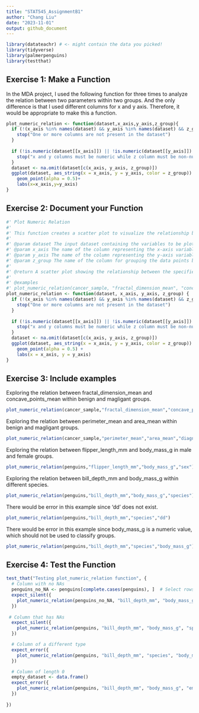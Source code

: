 ```yaml
---
title: "STAT545_AssignmentB1"
author: "Chang Liu"
date: "2023-11-01"
output: github_document
---
```


```r
library(datateachr) # <- might contain the data you picked!
library(tidyverse)
library(palmerpenguins)
library(testthat)
```


## Exercise 1: Make a Function
In the MDA project, I used the following function for three times to analyze the relation between two parameters within two groups. And the only difference is that I used different columns for x and y axis. Therefore, it would be appropriate to make this a function.

```r

plot_numeric_relation <- function(dataset,x_axis,y_axis,z_group){
  if (!(x_axis %in% names(dataset) && y_axis %in% names(dataset) && z_group %in% names(dataset))) {
    stop("One or more columns are not present in the dataset")
  }
  
  if (!is.numeric(dataset[[x_axis]]) || !is.numeric(dataset[[y_axis]]) || is.numeric(dataset[[z_group]])) {
    stop("x and y columns must be numeric while z column must be non-numeric")
  }
  dataset <- na.omit(dataset[c(x_axis, y_axis, z_group)])
  ggplot(dataset, aes_string(x = x_axis, y = y_axis, color = z_group)) +
    geom_point(alpha = 0.5)+
    labs(x=x_axis,y=y_axis)
}
```


## Exercise 2: Document your Function

```r
#' Plot Numeric Relation
#'
#' This function creates a scatter plot to visualize the relationship between two numeric variables x and y, grouped by z_group.
#'
#' @param dataset The input dataset containing the variables to be plotted.
#' @param x_axis The name of the column representing the x-axis variable.
#' @param y_axis The name of the column representing the y-axis variable.
#' @param z_group The name of the column for grouping the data points by color.
#'
#' @return A scatter plot showing the relationship between the specified variables.
#'
#' @examples
#' plot_numeric_relation(cancer_sample, "fractal_dimension_mean", "concave_points_mean", "diagnosis")
plot_numeric_relation <- function(dataset, x_axis, y_axis, z_group) {
  if (!(x_axis %in% names(dataset) && y_axis %in% names(dataset) && z_group %in% names(dataset))) {
    stop("One or more columns are not present in the dataset")
  }
  
  if (!is.numeric(dataset[[x_axis]]) || !is.numeric(dataset[[y_axis]]) || is.numeric(dataset[[z_group]])) {
    stop("x and y columns must be numeric while z column must be non-numeric")
  }
  dataset <- na.omit(dataset[c(x_axis, y_axis, z_group)])
  ggplot(dataset, aes_string(x = x_axis, y = y_axis, color = z_group)) +
    geom_point(alpha = 0.5) +
    labs(x = x_axis, y = y_axis)
}

```

## Exercise 3: Include examples


Exploring the relation between fractal_dimension_mean and concave_points_mean within benign and magligant groups.
```r

plot_numeric_relation(cancer_sample,"fractal_dimension_mean","concave_points_mean","diagnosis")
```

Exploring the relation between perimeter_mean and area_mean within benign and magligant groups.
```r
plot_numeric_relation(cancer_sample,"perimeter_mean","area_mean","diagnosis")
```

Exploring the relation between flipper_length_mm and body_mass_g in male and female groups.
```r
plot_numeric_relation(penguins,"flipper_length_mm","body_mass_g","sex")
```

Exploring the relation between bill_depth_mm and body_mass_g within different species.
```r
plot_numeric_relation(penguins,"bill_depth_mm","body_mass_g","species")
```

There would be error in this example since 'dd' does not exist.
```r
plot_numeric_relation(penguins,"bill_depth_mm","species","dd")

```
There would be error in this example since body_mass_g is a numeric value, which should not be used to classify groups.
```r
plot_numeric_relation(penguins,"bill_depth_mm","species","body_mass_g")
```


## Exercise 4: Test the Function
```r


test_that("Testing plot_numeric_relation function", {
  # Column with no NAs
  penguins_no_NA <- penguins[complete.cases(penguins), ]  # Select rows without NAs
  expect_silent({
    plot_numeric_relation(penguins_no_NA, "bill_depth_mm", "body_mass_g", "species")
  })
  
 # Column that has NAs
  expect_silent({
    plot_numeric_relation(penguins, "bill_depth_mm", "body_mass_g", "species")
  })

  # Column of a different type
  expect_error({
    plot_numeric_relation(penguins, "bill_depth_mm", "species", "body_mass_g")
  })

  # Column of length 0
  empty_dataset <- data.frame()
  expect_error({
    plot_numeric_relation(penguins, "bill_depth_mm", "body_mass_g", "empty")
  })
 
})

```

